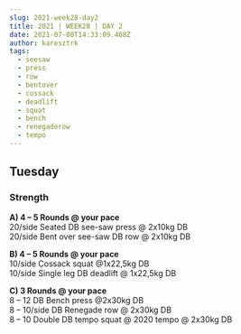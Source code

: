```yaml
---
slug: 2021-week28-day2
title: 2021 | WEEK28 | DAY 2
date: 2021-07-08T14:33:09.468Z
author: karesztrk
tags:
  - seesaw
  - press
  - row
  - bentover
  - cossack
  - deadlift
  - squat
  - bench
  - renegaderow
  - tempo
---
```

## Tuesday

### Strength

**A) 4 – 5 Rounds @ your pace**\
20/side Seated DB see-saw press @ 2x10kg DB\
20/side Bent over see-saw DB row @ 2x10kg DB

**B) 4 – 5 Rounds @ your pace**\
10/side Cossack squat @1x22,5kg DB\
10/side Single leg DB deadlift @ 1x22,5kg DB

**C) 3 Rounds @ your pace**\
8 – 12 DB Bench press @2x30kg DB\
8 – 10/side DB Renegade row @ 2x30kg DB\
8 – 10 Double DB tempo squat @ 2020 tempo @ 2x30kg DB